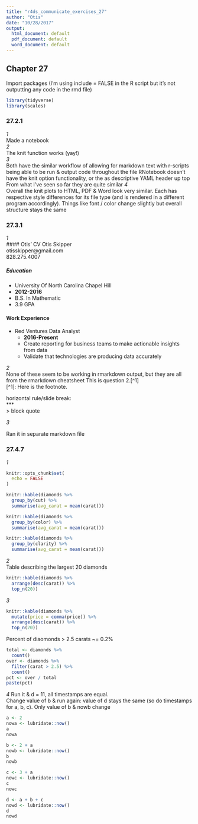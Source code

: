```yaml
---
title: "r4ds_communicate_exercises_27"
author: "Otis"
date: "10/28/2017"
output:
  html_document: default
  pdf_document: default
  word_document: default
---
```


## Chapter 27

Import packages
(I'm using include = FALSE in the R script but it's not outputting any code in the rmd file)
```r
library(tidyverse)
library(scales)
```


### 27.2.1

_1_  
Made a notebook  
_2_  
The knit function works (yay!)  
_3_  
Both have the similar workflow of allowing for markdown text with r-scripts being able to be run & output code throughout the file
RNotebook doesn't have the knit option functionality, or the as descriptive YAML header up top
From what I've seen so far they are quite similar
_4_  
Overall the knit plots to HTML, PDF & Word look very similar. Each has respective style differences for its file type (and is rendered in a different program accordingly). Things like font / color change slightly but overall structure stays the same

### 27.3.1

_1_  
#### Otis' CV
Otis Skipper  
otisskipper@gmail.com  
828.275.4007

##### Education
* University Of North Carolina Chapel Hill
 *  __2012-2016__  
 * B.S. In Mathematic
 * 3.9 GPA

#### Work Experience
* Red Ventures Data Analyst
  * __2016-Present__
  * Create reporting for business teams to make actionable insights from data
  * Validate that technologies are producing data accurately

_2_  
None of these seem to be working in rmarkdown output, but they are all from the rmarkdown cheatsheet
This is question 2.[^1]  
[^1]: Here is the footnote.

horizontal rule/slide break:  
***  
> block quote


_3_

Ran it in separate markdown file

### 27.4.7

_1_
```r
knitr::opts_chunk$set(
  echo = FALSE
)
```

```r
knitr::kable(diamonds %>% 
  group_by(cut) %>% 
  summarise(avg_carat = mean(carat)))

knitr::kable(diamonds %>% 
  group_by(color) %>% 
  summarise(avg_carat = mean(carat)))

knitr::kable(diamonds %>% 
  group_by(clarity) %>% 
  summarise(avg_carat = mean(carat)))

```
_2_  
Table describing the largest 20 diamonds
```r


knitr::kable(diamonds %>% 
  arrange(desc(carat)) %>% 
  top_n(20))
```

_3_

```r
knitr::kable(diamonds %>% 
  mutate(price = comma(price)) %>% 
  arrange(desc(carat)) %>% 
  top_n(20))
```

Percent of diaomonds > 2.5 carats ~= 0.2%
```r
total <- diamonds %>%
  count()
over <- diamonds %>% 
  filter(carat > 2.5) %>% 
  count()
pct <- over / total
paste(pct)
```

_4_
Run it & d = 11, all timestamps are equal.  
Change value of b & run again: value of d stays the same (so do timestamps for a, b, c). Only value of b & nowb change
```r
a <- 2
nowa <- lubridate::now()
a
nowa
```

```r
b <- 2 + a
nowb <- lubridate::now()
b
nowb
```

```r
c <- 3 + a
nowc <- lubridate::now()
c
nowc
```

```r
d <- a + b + c
nowd <- lubridate::now()
d
nowd
```

